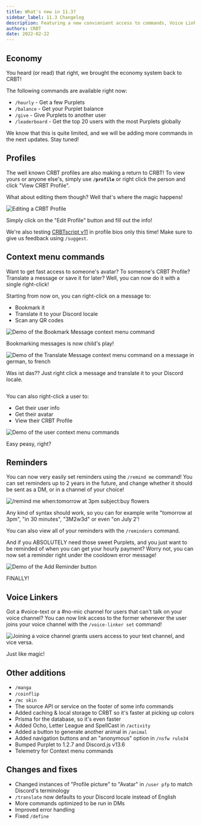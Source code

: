 ```yaml
---
title: What's new in 11.3?
sidebar_label: 11.3 Changelog
description: Featuring a new convienient access to commands, Voice Linkers, Reminders, Economy and CRBT Profiles!
authors: CRBT
date: 2022-02-22
---
```



<V11BetaWarning />

## Economy

You heard (or read) that right, we brought the economy system back to CRBT!

The following commands are available right now:

- `/hourly` - Get a few Purplets
- `/balance` - Get your Purplet balance
- `/give` - Give Purplets to another user
- `/leaderboard` - Get the top 20 users with the most Purplets globally

We know that this is quite limited, and we will be adding more commands in the next updates. Stay tuned!

## Profiles

The well known CRBT profiles are also making a return to CRBT! To view yours or anyone else's, simply use **`/profile`** or right click the person and click "View CRBT Profile".

What about editing them though? Well that's where the magic happens!

<img src='https://cdn.clembs.xyz/RX0nP3Z.gif' alt='Editing a CRBT Profile' />
<p class='subtext'>
  Simply click on the "Edit Profile" button and fill out the info!
</p>

We're also testing [CRBTscript v11](https://crbt.notion.site/CRBTscript-Docs-742706c71b5848c9a1b155d187573bba) in profile bios only this time! Make sure to give us feedback using `/suggest`.

## Context menu commands

Want to get fast access to someone's avatar? To someone's CRBT Profile? Translate a message or save it for later? Well, you can now do it with a single right-click!

Starting from now on, you can right-click on a message to:

- Bookmark it
- Translate it to your Discord locale
- Scan any QR codes

<div class='grid'>
  <div class='column'>
    <img
      src='https://cdn.clembs.xyz/WY4iLrP.gif'
      alt='Demo of the Bookmark Message context menu command'
    />
    <p class='subtext'>Bookmarking messages is now child's play!</p>
  </div>
  <div class='column'>
    <img
      src='https://cdn.clembs.xyz/1w8zhOP.gif'
      alt='Demo of the Translate Message context menu command on a message in german, to french'
    />
    <p class='subtext'>
      Was ist das?? Just right click a message and translate it to your Discord
      locale.
    </p>
  </div>
</div>

You can also right-click a user to:

- Get their user info
- Get their avatar
- View their CRBT Profile

<img
  src='https://cdn.clembs.xyz/u1Qh2Ko.gif'
  alt='Demo of the user context menu commands'
/>
<p class='subtext'>Easy peasy, right?</p>

## Reminders

You can now very easily set reminders using the `/remind me` command! You can set reminders up to 2 years in the future, and change whether it should be sent as a DM, or in a channel of your choice!

<img
  src='https://cdn.clembs.xyz/q7AbFb0.png'
  alt='/remind me when:tomorrow at 3pm subject:buy flowers'
/>
<p class='subtext'>
  Any kind of syntax should work, so you can for example write "tomorrow at
  3pm", "in 30 minutes", "3M2w3d" or even "on July 2'!
</p>

You can also view all of your reminders with the `/reminders` command.

And if you ABSOLUTELY need those sweet Purplets, and you just want to be reminded of when you can get your hourly payment? Worry not, you can now set a reminder right under the cooldown error message!

<img
  src='https://cdn.clembs.xyz/iJbRRgv.gif'
  alt='Demo of the Add Reminder button'
/>
<p class='subtext'>FINALLY!</p>

## Voice Linkers

Got a #voice-text or a #no-mic channel for users that can't talk on your voice channel? You can now link access to the former whenever the user joins your voice channel with the `/voice-linker set` command!

<img
  src='https://cdn.clembs.xyz/50xhzfD.gif'
  alt='Joining a voice channel grants users access to your text channel, and vice versa.'
/>
<p class='subtext'>Just like magic!</p>

## Other additions

- `/manga`
- `/coinflip`
- `/mc skin`
- The source API or service on the footer of some info commands
- Added caching & local storage to CRBT so it's faster at picking up colors
- Prisma for the database, so it's even faster
- Added Ocho, Letter League and SpellCast in `/activity`
- Added a button to generate another animal in `/animal`
- Added navigation buttons and an "anonymous" option in `/nsfw rule34`
- Bumped Purplet to 1.2.7 and Discord.js v13.6
- Telemetry for Context menu commands

## Changes and fixes

- Changed instances of "Profile picture" to "Avatar" in `/user pfp` to match Discord's terminology
- `/translate` now defaults to your Discord locale instead of English
- More commands optimized to be run in DMs
- Improved error handling
- Fixed `/define`
